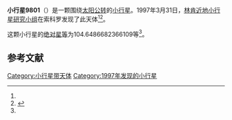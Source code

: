 {{Infobox planet
| bgcolour = #FFFFC0
| name = 9801
| symbol = 
| image = 
| caption = 
| discovery = yes
| discovery_ref = 
| discoverer = [[林肯近地小行星研究小组|林肯近地小行星研究小组]]
| discovery_site = [[索科罗|索科罗]] 
| discovered = 1997年3月31日
| designations = yes
| mp_name = 
| named_after = 
| alt_names = 1997 FX3/ 1172 T-1 / 1972 NU / 1972 QF
| mp_category = [[主带小行星|主带小行星]]
| orbit_ref = <ref name="a">[http://ssd.jpl.nasa.gov/sbdb.cgi?sstr=9801 9801] {{Wayback|url=http://ssd.jpl.nasa.gov/sbdb.cgi?sstr=9801 |date=20210717080253 }}，小行星數據庫瀏覽器（JPL Small-Body Database Browser）－[[美国国家航空航天局|美国国家航空航天局]]喷气推进实验室</ref>
| epoch = 2456400.5 (2013年4月18日更新)
| aphelion = {{convert|3.536984762847595|AU|km|3|abbr=on|lk=out}}
| perihelion = {{convert|1.756423536306317|AU|km|3|abbr=on}}
| semimajor = {{convert|2.646704149576956|AU|km|3|abbr=on}}
| eccentricity = 0.336373302
| period = 1572.738522 [[日|日]]<br />4.31[[儒略年|儒略年]]
| avg_speed = 
| inclination = 2.263187085166183
| asc_node = 223.4173790761508
| mean_anomaly = 
| arg_peri = 104.6486682366109
| satellites = 
| physical_characteristics = yes
| dimensions = 
| mass = 
| density = 
| surface_grav = 
| escape_velocity = 
| sidereal_day = 
| axial_tilt = 
| pole_ecliptic_lat = 
| pole_ecliptic_lon = 
| albedo = 
| temperatures= 
| temp_name1 = 
| mean_temp_1 = 
| max_temp_1 = 
| temp_name2 = 
| max_temp_2 = 
| spectral_type = 
| abs_magnitude = 104.6486682366109
}}

'''小行星9801'''（{{lang-en|9801}}）是一颗围绕[[太阳|太阳]][[公转|公转]]的[[小行星|小行星]]。1997年3月31日，[[林肯近地小行星研究小组|林肯近地小行星研究小组]]在索科罗发现了此天体<ref name="a" /><ref>{{cite news|title=小行星列表|url=http://cfa-www.harvard.edu/iau/lists/NumberedMPs.txt|accessdate=2013-07-08|newspaper=哈佛大学|archive-date=2008-05-17|archive-url=https://web.archive.org/web/20080517010638/http://cfa-www.harvard.edu/iau/lists/NumberedMPs.txt|dead-url=no}}</ref>。

这颗小行星的[[绝对星等|绝对星等]]为104.6486682366109等<ref name="a" />。

==参考文献==
{{reflist}}
{{Minor Planet Number|[[小行星9800|小行星9800]]|[[小行星9802|小行星9802]]}}

{{小天体}}

[[Category:小行星带天体|Category:小行星带天体]]
[[Category:1997年发现的小行星|Category:1997年发现的小行星]]

{{asteroid-stub}}
